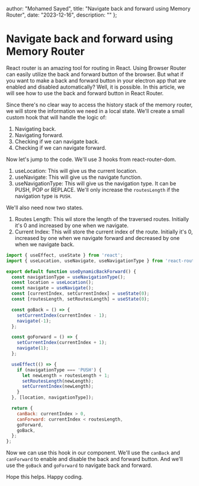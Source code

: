   author: "Mohamed Sayed",
  title: "Navigate back and forward using Memory Router",
  date: "2023-12-16",
  description: ""
};

# Navigate back and forward using Memory Router

React router is an amazing tool for routing in React. Using Browser Router can easily utilize the back and forward button of the browser. But what if you want to make a back and forward button in your electron app that are enabled and disabled automatically? Well, it is possible. In this article, we will see how to use the back and forward button in React Router.

Since there's no clear way to access the history stack of the memory router, we will store the information we need in a local state.
We'll create a small custom hook that will handle the logic of:

1. Navigating back.
2. Navigating forward.
3. Checking if we can navigate back.
4. Checking if we can navigate forward.

Now let's jump to the code. We'll use 3 hooks from react-router-dom.

1. useLocation: This will give us the current location.
2. useNavigate: This will give us the navigate function.
3. useNavigationType: This will give us the navigation type. It can be PUSH, POP or REPLACE. We'll only increase the `routesLength` if the navigation type is `PUSH`.

We'll also need now two states.

1. Routes Length: This wil store the length of the traversed routes. Initially it's 0 and increased by one when we navigate.
2. Current Index: This will store the current index of the route. Initially it's 0, increased by one when we navigate forward and decreased by one when we navigate back.


```js
import { useEffect, useState } from 'react';
import { useLocation, useNavigate, useNavigationType } from 'react-router';

export default function useDynamicBackForward() {
  const navigationType = useNavigationType();
  const location = useLocation();
  const navigate = useNavigate();
  const [currentIndex, setCurrentIndex] = useState(0);
  const [routesLength, setRoutesLength] = useState(0);

  const goBack = () => {
    setCurrentIndex(currentIndex - 1);
    navigate(-1);
  };

  const goForward = () => {
    setCurrentIndex(currentIndex + 1);
    navigate(1);
  };

  useEffect(() => {
    if (navigationType === 'PUSH') {
      let newLength = routesLength + 1;
      setRoutesLength(newLength);
      setCurrentIndex(newLength);
    }
  }, [location, navigationType]);

  return {
    canBack: currentIndex > 0,
    canForward: currentIndex < routesLength,
    goForward,
    goBack,
  };
};

```

Now we can use this hook in our component. We'll use the `canBack` and `canForward` to enable and disable the back and forward button. And we'll use the `goBack` and `goForward` to navigate back and forward.

Hope this helps. Happy coding.
